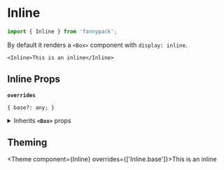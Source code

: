 
# Inline

```js
import { Inline } from 'fannypack';
```

By default it renders a `<Box>` component with `display: inline`.

```jsx-live
<Inline>This is an inline</Inline>
```

## Inline Props

<!-- Automatically generated -->

**`overrides`**

```
{ base?: any; }
```

<details><summary>Inherits <code><strong>&#60;Box&#62;</strong></code> props</summary>

**`use`**

```
string | ComponentClass<any, any> | FunctionComponent<any>
```

**`className`**

```
string
```

**`children`**

```
string | number | boolean | {} | ReactElement<any, string | ((props: any) => ReactElement<any, string | ... | (new (props: any) => Component<any, any, any>)>) | (new (props: any) => Component<any, any, any>)> | ReactNodeArray | ReactPortal | ((props: BoxProps) => ReactNode)
```

**`showBreakpoint`**

```
string
```

**`hiddenBreakpoint`**

```
string
```

**`elementRef`**

```
((instance: any) => void) | RefObject<any>
```

</details>

        

## Theming

<Theme component={Inline} overrides={['Inline.base']}>This is an inline</Theme>
